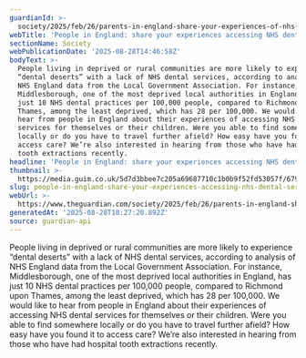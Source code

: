 ```yaml
---
guardianId: >-
  society/2025/feb/26/parents-in-england-share-your-experiences-of-nhs-dental-services-for-your-children
webTitle: 'People in England: share your experiences accessing NHS dental services'
sectionName: Society
webPublicationDate: '2025-08-28T14:46:58Z'
bodyText: >-
  People living in deprived or rural communities are more likely to experience
  “dental deserts” with a lack of NHS dental services, according to analysis of
  NHS England data from the Local Government Association. For instance,
  Middlesborough, one of the most deprived local authorities in England, has
  just 10 NHS dental practices per 100,000 people, compared to Richmond upon
  Thames, among the least deprived, which has 28 per 100,000. We would like to
  hear from people in England about their experiences of accessing NHS dental
  services for themselves or their children. Were you able to find somewhere
  locally or do you have to travel further afield? How easy have you found it to
  access care? We’re also interested in hearing from those who have had hospital
  tooth extractions recently.
headline: 'People in England: share your experiences accessing NHS dental services'
thumbnail: >-
  https://media.guim.co.uk/5d7d3bbee7c205a69687710c1b0b9f52fd53057f/679_940_7273_4364/500.jpg
slug: people-in-england-share-your-experiences-accessing-nhs-dental-services
webUrl: >-
  https://www.theguardian.com/society/2025/feb/26/parents-in-england-share-your-experiences-of-nhs-dental-services-for-your-children
generatedAt: '2025-08-28T18:27:20.892Z'
source: guardian-api
---
```

People living in deprived or rural communities are more likely to experience “dental deserts” with a lack of NHS dental services, according to analysis of NHS England data from the Local Government Association. For instance, Middlesborough, one of the most deprived local authorities in England, has just 10 NHS dental practices per 100,000 people, compared to Richmond upon Thames, among the least deprived, which has 28 per 100,000. We would like to hear from people in England about their experiences of accessing NHS dental services for themselves or their children. Were you able to find somewhere locally or do you have to travel further afield? How easy have you found it to access care? We’re also interested in hearing from those who have had hospital tooth extractions recently.
